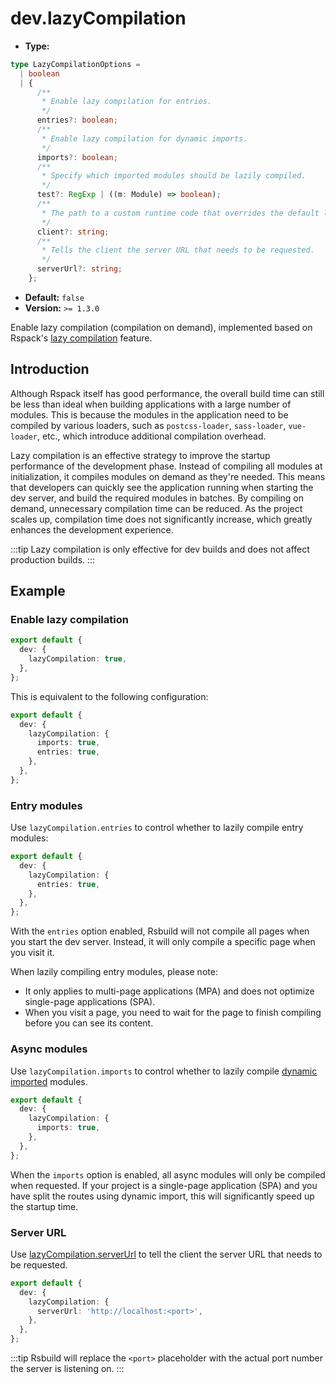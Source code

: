 # dev.lazyCompilation

- **Type:**

```ts
type LazyCompilationOptions =
  | boolean
  | {
      /**
       * Enable lazy compilation for entries.
       */
      entries?: boolean;
      /**
       * Enable lazy compilation for dynamic imports.
       */
      imports?: boolean;
      /**
       * Specify which imported modules should be lazily compiled.
       */
      test?: RegExp | ((m: Module) => boolean);
      /**
       * The path to a custom runtime code that overrides the default lazy compilation client.
       */
      client?: string;
      /**
       * Tells the client the server URL that needs to be requested.
       */
      serverUrl?: string;
    };
```

- **Default:** `false`
- **Version:** `>= 1.3.0`

Enable lazy compilation (compilation on demand), implemented based on Rspack's [lazy compilation](https://rspack.dev/guide/features/lazy-compilation) feature.

## Introduction

Although Rspack itself has good performance, the overall build time can still be less than ideal when building applications with a large number of modules. This is because the modules in the application need to be compiled by various loaders, such as `postcss-loader`, `sass-loader`, `vue-loader`, etc., which introduce additional compilation overhead.

Lazy compilation is an effective strategy to improve the startup performance of the development phase. Instead of compiling all modules at initialization, it compiles modules on demand as they're needed. This means that developers can quickly see the application running when starting the dev server, and build the required modules in batches. By compiling on demand, unnecessary compilation time can be reduced. As the project scales up, compilation time does not significantly increase, which greatly enhances the development experience.

:::tip
Lazy compilation is only effective for dev builds and does not affect production builds.
:::

## Example

### Enable lazy compilation

```ts title="rsbuild.config.ts"
export default {
  dev: {
    lazyCompilation: true,
  },
};
```

This is equivalent to the following configuration:

```ts title="rsbuild.config.ts"
export default {
  dev: {
    lazyCompilation: {
      imports: true,
      entries: true,
    },
  },
};
```

### Entry modules

Use `lazyCompilation.entries` to control whether to lazily compile entry modules:

```ts title="rsbuild.config.ts"
export default {
  dev: {
    lazyCompilation: {
      entries: true,
    },
  },
};
```

With the `entries` option enabled, Rsbuild will not compile all pages when you start the dev server. Instead, it will only compile a specific page when you visit it.

When lazily compiling entry modules, please note:

- It only applies to multi-page applications (MPA) and does not optimize single-page applications (SPA).
- When you visit a page, you need to wait for the page to finish compiling before you can see its content.

### Async modules

Use `lazyCompilation.imports` to control whether to lazily compile [dynamic imported](https://developer.mozilla.org/en-US/docs/Web/JavaScript/Reference/Operators/import) modules.

```ts title="rsbuild.config.ts"
export default {
  dev: {
    lazyCompilation: {
      imports: true,
    },
  },
};
```

When the `imports` option is enabled, all async modules will only be compiled when requested. If your project is a single-page application (SPA) and you have split the routes using dynamic import, this will significantly speed up the startup time.

### Server URL

Use [lazyCompilation.serverUrl](https://rspack.dev/config/experiments#lazycompilationserverurl) to tell the client the server URL that needs to be requested.

```ts title="rsbuild.config.ts"
export default {
  dev: {
    lazyCompilation: {
      serverUrl: 'http://localhost:<port>',
    },
  },
};
```

:::tip
Rsbuild will replace the `<port>` placeholder with the actual port number the server is listening on.
:::
